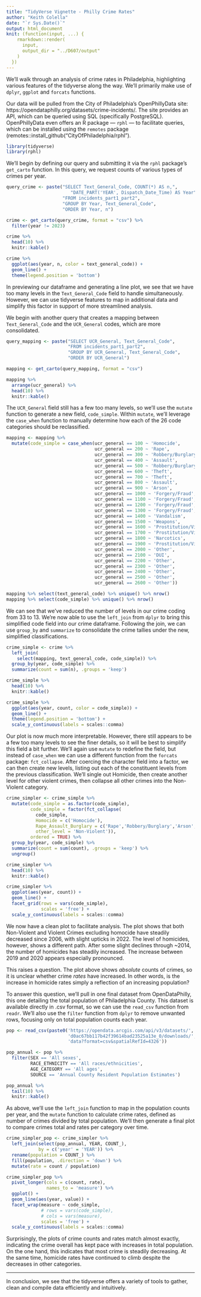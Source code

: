 ```yaml
---
title: "TidyVerse Vignette - Philly Crime Rates"
author: "Keith Colella"
date: "`r Sys.Date()`"
output: html_document
knit: (function(input, ...) {
    rmarkdown::render(
      input,
      output_dir = "../D607/output"
    )
  })
---
```


We'll walk through an analysis of crime rates in Philadelphia, highlighting various features of the tidyverse along the way. We'll primarily make use of `dplyr`, `ggplot` and `forcats` functions.

Our data will be pulled from the City of Philadelphia's OpenPhillyData site: https://opendataphilly.org/datasets/crime-incidents/. The site provides an API, which can be queried using SQL (specifically PostgreSQL). OpenPhillyData even offers an R package — `rphl` — to facilitate queries, which can be installed using the `remotes` package (remotes::install_github("CityOfPhiladelphia/rphl").

```r
library(tidyverse)
library(rphl)
```

We'll begin by defining our query and submitting it via the `rphl` package's `get_carto` function. In this query, we request counts of various types of crimes per year.

```r
query_crime <- paste("SELECT Text_General_Code, COUNT(*) AS n,",
                        "DATE_PART('YEAR', Dispatch_Date_Time) AS Year",
                     "FROM incidents_part1_part2",
                     "GROUP BY Year, Text_General_Code",
                     "ORDER BY Year, n")

crime <- get_carto(query_crime, format = "csv") %>%
  filter(year != 2023)

crime %>%
  head(10) %>%
  knitr::kable()

crime %>%
  ggplot(aes(year, n, color = text_general_code)) +
  geom_line() +
  theme(legend.position = 'bottom')
```

In previewing our dataframe and generating a line plot, we see that we have too many levels in the `Text_General_Code` field to handle simultaneously. However, we can use tidyverse features to map in additional data and simplify this factor in support of more streamlined analysis.

We begin with another query that creates a mapping between `Text_General_Code` and the `UCR_General` codes, which are more consolidated. 

```r
query_mapping <- paste("SELECT UCR_General, Text_General_Code",
                       "FROM incidents_part1_part2",
                       "GROUP BY UCR_General, Text_General_Code",
                       "ORDER BY UCR_General")

mapping <- get_carto(query_mapping, format = "csv")

mapping %>%
  arrange(ucr_general) %>%
  head(10) %>%
  knitr::kable()
```

The `UCR_General` field still has a few too many levels, so we'll use the `mutate` function to generate a new field, `code_simple`. Within `mutate`, we'll leverage the `case_when` function to manually determine how each of the 26 code categories should be reclassified.

```r
mapping <- mapping %>%
  mutate(code_simple = case_when(ucr_general == 100 ~ 'Homocide',
                                 ucr_general == 200 ~ 'Rape',
                                 ucr_general == 300 ~ 'Robbery/Burglary',
                                 ucr_general == 400 ~ 'Assault',
                                 ucr_general == 500 ~ 'Robbery/Burglary',
                                 ucr_general == 600 ~ 'Theft',
                                 ucr_general == 700 ~ 'Theft',
                                 ucr_general == 800 ~ 'Assault',
                                 ucr_general == 900 ~ 'Arson',
                                 ucr_general == 1000 ~ 'Forgery/Fraud',
                                 ucr_general == 1100 ~ 'Forgery/Fraud',
                                 ucr_general == 1200 ~ 'Forgery/Fraud',
                                 ucr_general == 1300 ~ 'Forgery/Fraud',
                                 ucr_general == 1400 ~ 'Vandalism',
                                 ucr_general == 1500 ~ 'Weapons',
                                 ucr_general == 1600 ~ 'Prostitution/Vice',
                                 ucr_general == 1700 ~ 'Prostitution/Vice',
                                 ucr_general == 1800 ~ 'Narcotics',
                                 ucr_general == 1900 ~ 'Prostitution/Vice',
                                 ucr_general == 2000 ~ 'Other',
                                 ucr_general == 2100 ~ 'DUI',
                                 ucr_general == 2200 ~ 'Other',
                                 ucr_general == 2300 ~ 'Other',
                                 ucr_general == 2400 ~ 'Other',
                                 ucr_general == 2500 ~ 'Other',
                                 ucr_general == 2600 ~ 'Other'))

mapping %>% select(text_general_code) %>% unique() %>% nrow()
mapping %>% select(code_simple) %>% unique() %>% nrow()
```

We can see that we've reduced the number of levels in our crime coding from 33 to 13. We're now able to use the `left_join` from `dplyr` to bring this simplified code field into our crime dataframe. Following the join, we can use `group_by` and `summarize` to consolidate the crime tallies under the new, simplified classifications.

```r
crime_simple <- crime %>%
  left_join(
    select(mapping, text_general_code, code_simple)) %>%
  group_by(year, code_simple) %>%
  summarize(count = sum(n), .groups = 'keep')

crime_simple %>%
  head(10) %>%
  knitr::kable()

crime_simple %>%
  ggplot(aes(year, count, color = code_simple)) +
  geom_line() +
  theme(legend.position = 'bottom') +
  scale_y_continuous(labels = scales::comma)
```

Our plot is now much more interpretable. However, there still appears to be a few too many levels to see the finer details, so it will be best to simplify this field a bit further. We'll again use `mutate` to redefine the field, but instead of `case_when` we can use a different function from the `forcats` package: `fct_collapse`. After coercing the character field into a factor, we can then create new levels, listing out each of the constituent levels from the previous classification. We'll single out Homicide, then create another level for other violent crimes, then collapse all other crimes into the Non-Violent category.

```r
crime_simpler <- crime_simple %>%
  mutate(code_simple = as.factor(code_simple),
         code_simple = factor(fct_collapse(
           code_simple,
           Homocide = c('Homocide'),
           Rape_Assault_Burglary = c('Rape','Robbery/Burglary','Arson','Assault'),
           other_level = 'Non-Violent')),
         ordered = TRUE) %>%
  group_by(year, code_simple) %>%
  summarize(count = sum(count), .groups = 'keep') %>%
  ungroup()

crime_simpler %>%
  head(10) %>%
  knitr::kable()

crime_simpler %>%
  ggplot(aes(year, count)) +
  geom_line() +
  facet_grid(rows = vars(code_simple),
             scales = 'free') +
  scale_y_continuous(labels = scales::comma)
```

We now have a clean plot to facilitate analysis. The plot shows that both Non-Violent and Violent Crimes excluding homocide have steadily decreased since 2006, with slight upticks in 2022. The level of homicides, however, shows a different path. After some slight declines through ~2014, the number of homicides has steadily increased. The increase between 2019 and 2020 appears especially pronounced.

This raises a question. The plot above shows *absolute* counts of crimes, so it is unclear whether crime *rates* have increased. In other words, is the increase in homicide rates simply a reflection of an increasing population?

To answer this question, we'll pull in one final dataset from OpenDataPhilly, this one detailing the total population of Philadelphia County. This dataset is available directly in .csv format, so we can use the `read_csv` function from `readr`. We'll also use the `filter` function from `dplyr` to remove unwanted rows, focusing only on total population counts each year.

```r
pop <- read_csv(paste0('https://opendata.arcgis.com/api/v3/datasets/',
                       'd0ac67bb117b42f39614bad23525a13e_0/downloads/',
                       'data?format=csv&spatialRefId=4326'))

pop_annual <- pop %>%
  filter(SEX == 'All sexes',
         RACE_ETHNICITY == 'All races/ethnicities',
         AGE_CATEGORY == 'All ages',
         SOURCE == 'Annual County Resident Population Estimates')

pop_annual %>%
  tail(10) %>%
  knitr::kable()
```

As above, we'll use the `left_join` function to map in the population counts per year, and the `mutate` function to calculate crime rates, defined as number of crimes divided by total population. We'll then generate a final plot to compare crimes total and rates per category over time.

```r
crime_simpler_pop <- crime_simpler %>%
  left_join(select(pop_annual, YEAR, COUNT_),
            by = c('year' = 'YEAR')) %>%
  rename(population = COUNT_) %>%
  fill(population, .direction = 'down') %>%
  mutate(rate = count / population)

crime_simpler_pop %>%
  pivot_longer(cols = c(count, rate),
               names_to = 'measure') %>%
  ggplot() +
  geom_line(aes(year, value)) +
  facet_wrap(measure ~ code_simple,
             # rows = vars(code_simple),
             # cols = vars(measure),
             scales = 'free') +
  scale_y_continuous(labels = scales::comma)
```

Surprisingly, the plots of crime counts and rates match almost exactly, indicating the crime overall has kept pace with increases in total population. On the one hand, this indicates that most crime is steadily decreasing. At the same time, homicide rates have continued to climb despite the decreases in other categories.

--- 

In conclusion, we see that the tidyverse offers a variety of tools to gather, clean and compile data efficiently and intuitively. 